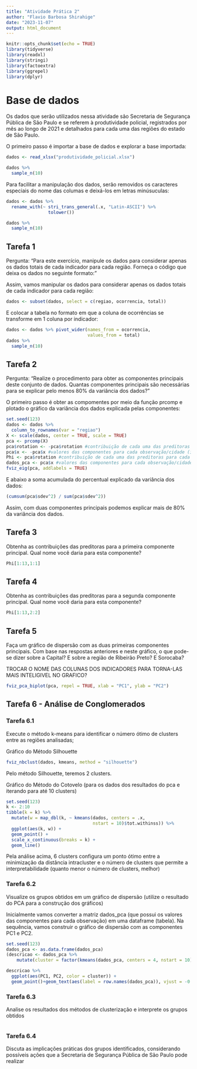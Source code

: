 ---
title: "Atividade Prática 2"
author: "Flavio Barbosa Shirahige"
date: "2023-11-07"
output: html_document
---

```{r warning=FALSE, message=FALSE}
knitr::opts_chunk$set(echo = TRUE)
library(tidyverse)
library(readxl)
library(stringi)
library(factoextra)
library(ggrepel)
library(dplyr)
```

# Base de dados


Os dados que serão utilizados nessa atividade são Secretaria de Segurança Pública de São Paulo e se referem à produtividade policial, registrados por mês ao longo de 2021 e detalhados para cada uma das regiões do estado de São Paulo.

O primeiro passo é importar a base de dados e explorar a base importada:

```{r}
dados <- read_xlsx("produtividade_policial.xlsx")

dados %>% 
  sample_n(10)
```
Para facilitar a manipulação dos dados, serão removidos os caracteres especiais do nome das columas e deixá-los em letras minúsuculas:
```{r}
dados <- dados %>% 
  rename_with(~ stri_trans_general(.x, "Latin-ASCII") %>% 
                tolower())

dados %>% 
  sample_n(10)
```

## Tarefa 1
Pergunta: "Para este exercício, manipule os dados para considerar apenas os dados totais de cada indicador para cada região. Forneça o código que deixa os dados no seguinte formato:"

Assim, vamos manipular os dados para considerar apenas os dados totais de cada indicador para cada região:
```{r}
dados <- subset(dados, select = c(regiao, ocorrencia, total))
```

E colocar a tabela no formato em que a coluna de ocorrências se transforme em 1 coluna por indicador:
```{r}
dados <- dados %>% pivot_wider(names_from = ocorrencia,
                               values_from = total)
dados %>% 
  sample_n(10)
```


## Tarefa 2

Pergunta: "Realize o procedimento para obter as componentes principais deste conjunto de dados. Quantas componentes principais são necessárias para se explicar pelo menos 80% da variância dos dados?"

O primeiro passo é obter as compomentes por meio da função prcomp e plotado o gráfico da variância dos dados explicada pelas componentes:
```{r}
set.seed(123)
dados <- dados %>% 
  column_to_rownames(var = "regiao")
X <- scale(dados, center = TRUE, scale = TRUE)
pca <- prcomp(X)
pca$rotation <- -pca$rotation #contribuição de cada uma das preditoras para cada uma das componentes (invertendo o sinal)
pca$x <- -pca$x #valores das componentes para cada observação/cidade (invertendo o sinal)
Phi <- pca$rotation #contribuição de cada uma das preditoras para cada uma das componentes com sinal invertido
dados_pca <- pca$x #valores das componentes para cada observação/cidade com sinal investido
fviz_eig(pca, addlabels = TRUE)
```

E abaixo a soma acumulada do percentual explicado da variância dos dados:
```{r}
(cumsum(pca$sdev^2) / sum(pca$sdev^2))
```

Assim, com duas componentes principais podemos explicar mais de 80% da variância dos dados.

## Tarefa 3

Obtenha as contribuições das preditoras para a primeira componente principal. Qual nome você daria para esta componente?
```{r}
Phi[1:13,1:1]
```


## Tarefa 4

Obtenha as contribuições das preditoras para a segunda componente principal. Qual nome você daria para esta componente?

```{r}
Phi[1:13,2:2]
```


## Tarefa 5

Faça um gráfico de dispersão com as duas primeiras componentes principais. Com base nas respostas anteriores e neste gráfico, o que pode-se dizer sobre a Capital? E sobre a região de Ribeirão Preto? E Sorocaba?

TROCAR O NOME DAS COLUNAS DOS INDICADORES PARA TORNA-LAS MAIS INTELIGIVEL NO GRAFICO?
```{r}
fviz_pca_biplot(pca, repel = TRUE, xlab = "PC1", ylab = "PC2")

```


## Tarefa 6 - Análise de Conglomerados

### Tarefa 6.1
Execute o método k-means para identificar o número ótimo de clusters entre as regiões analisadas;

Gráfico do Método Silhouette
```{r}
fviz_nbclust(dados, kmeans, method = "silhouette")
```

Pelo método Silhouette, teremos 2 clusters.

Gráfico do Método do Cotovelo (para os dados dos resultados do pca e iterando para até 10 clusters)
```{r}
set.seed(123)
k <- 2:10
tibble(k = k) %>% 
  mutate(w = map_dbl(k, ~ kmeans(dados, centers = .x,
                                 nstart = 10)$tot.withinss)) %>% 
  ggplot(aes(k, w)) + 
  geom_point() + 
  scale_x_continuous(breaks = k) +
  geom_line()
```

Pela análise acima, 6 clusters configura um ponto ótimo entre a minimização da distância intracluster e o número de clusters que permite a interpretabilidade (quanto menor o número de clusters, melhor)

### Tarefa 6.2
Visualize os grupos obtidos em um gráfico de dispersão (utilize o resultado do PCA para a construção dos gráficos)

Inicialmente vamos converter a matriz dados_pca (que possui os valores das componentes para cada observação) em uma dataframe (tabela). Na sequência, vamos construir o gráfico de dispersão com as componentes PC1 e PC2.
```{r}
set.seed(123)
dados_pca <- as.data.frame(dados_pca)
(descricao <- dados_pca %>% 
    mutate(cluster = factor(kmeans(dados_pca, centers = 4, nstart = 10)$cluster)))

descricao %>% 
  ggplot(aes(PC1, PC2, color = cluster)) + 
  geom_point()+geom_text(aes(label = row.names(dados_pca)), vjust = -0.5)
```

### Tarefa 6.3
Analise os resultados dos métodos de clusterização e interprete os grupos obtidos
```{r}

```

### Tarefa 6.4
Discuta as implicações práticas dos grupos identificados, considerando possíveis ações que a Secretaria de Segurança Pública de São Paulo pode realizar
```{r}

```
